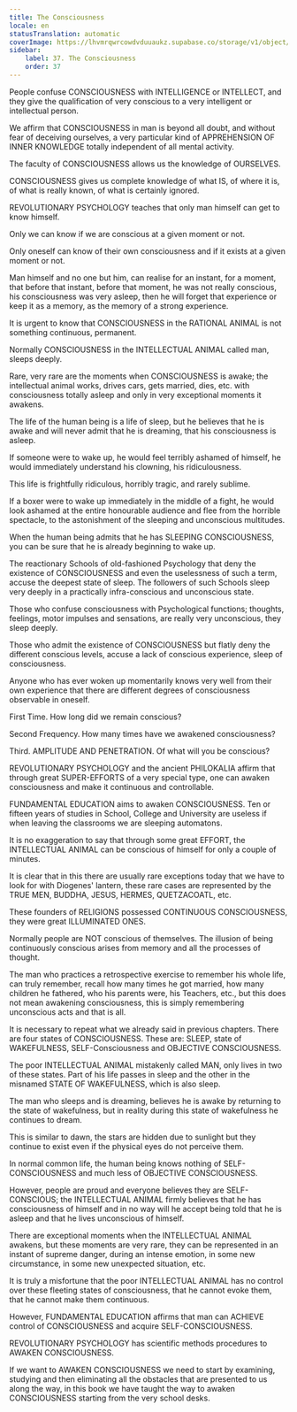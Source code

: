 ```yaml
---
title: The Consciousness
locale: en
statusTranslation: automatic
coverImage: https://lhvmrqwrcowdvduuaukz.supabase.co/storage/v1/object/public/strapi-uploads/small_cover-educacion-fundamental.webp-2d51a7828a2b1309555be27f7e2a61a0.webp
sidebar:
    label: 37. The Consciousness
    order: 37
---
```

People confuse CONSCIOUSNESS with INTELLIGENCE or INTELLECT, and they give the qualification of very conscious to a very intelligent or intellectual person.

We affirm that CONSCIOUSNESS in man is beyond all doubt, and without fear of deceiving ourselves, a very particular kind of APPREHENSION OF INNER KNOWLEDGE totally independent of all mental activity.

The faculty of CONSCIOUSNESS allows us the knowledge of OURSELVES.

CONSCIOUSNESS gives us complete knowledge of what IS, of where it is, of what is really known, of what is certainly ignored.

REVOLUTIONARY PSYCHOLOGY teaches that only man himself can get to know himself.

Only we can know if we are conscious at a given moment or not.

Only oneself can know of their own consciousness and if it exists at a given moment or not.

Man himself and no one but him, can realise for an instant, for a moment, that before that instant, before that moment, he was not really conscious, his consciousness was very asleep, then he will forget that experience or keep it as a memory, as the memory of a strong experience.

It is urgent to know that CONSCIOUSNESS in the RATIONAL ANIMAL is not something continuous, permanent.

Normally CONSCIOUSNESS in the INTELLECTUAL ANIMAL called man, sleeps deeply.

Rare, very rare are the moments when CONSCIOUSNESS is awake; the intellectual animal works, drives cars, gets married, dies, etc. with consciousness totally asleep and only in very exceptional moments it awakens.

The life of the human being is a life of sleep, but he believes that he is awake and will never admit that he is dreaming, that his consciousness is asleep.

If someone were to wake up, he would feel terribly ashamed of himself, he would immediately understand his clowning, his ridiculousness.

This life is frightfully ridiculous, horribly tragic, and rarely sublime.

If a boxer were to wake up immediately in the middle of a fight, he would look ashamed at the entire honourable audience and flee from the horrible spectacle, to the astonishment of the sleeping and unconscious multitudes.

When the human being admits that he has SLEEPING CONSCIOUSNESS, you can be sure that he is already beginning to wake up.

The reactionary Schools of old-fashioned Psychology that deny the existence of CONSCIOUSNESS and even the uselessness of such a term, accuse the deepest state of sleep. The followers of such Schools sleep very deeply in a practically infra-conscious and unconscious state.

Those who confuse consciousness with Psychological functions; thoughts, feelings, motor impulses and sensations, are really very unconscious, they sleep deeply.

Those who admit the existence of CONSCIOUSNESS but flatly deny the different conscious levels, accuse a lack of conscious experience, sleep of consciousness.

Anyone who has ever woken up momentarily knows very well from their own experience that there are different degrees of consciousness observable in oneself.

First Time. How long did we remain conscious?

Second Frequency. How many times have we awakened consciousness?

Third. AMPLITUDE AND PENETRATION. Of what will you be conscious?

REVOLUTIONARY PSYCHOLOGY and the ancient PHILOKALIA affirm that through great SUPER-EFFORTS of a very special type, one can awaken consciousness and make it continuous and controllable.

FUNDAMENTAL EDUCATION aims to awaken CONSCIOUSNESS. Ten or fifteen years of studies in School, College and University are useless if when leaving the classrooms we are sleeping automatons.

It is no exaggeration to say that through some great EFFORT, the INTELLECTUAL ANIMAL can be conscious of himself for only a couple of minutes.

It is clear that in this there are usually rare exceptions today that we have to look for with Diogenes' lantern, these rare cases are represented by the TRUE MEN, BUDDHA, JESUS, HERMES, QUETZACOATL, etc.

These founders of RELIGIONS possessed CONTINUOUS CONSCIOUSNESS, they were great ILLUMINATED ONES.

Normally people are NOT conscious of themselves. The illusion of being continuously conscious arises from memory and all the processes of thought.

The man who practices a retrospective exercise to remember his whole life, can truly remember, recall how many times he got married, how many children he fathered, who his parents were, his Teachers, etc., but this does not mean awakening consciousness, this is simply remembering unconscious acts and that is all.

It is necessary to repeat what we already said in previous chapters. There are four states of CONSCIOUSNESS. These are: SLEEP, state of WAKEFULNESS, SELF-Consciousness and OBJECTIVE CONSCIOUSNESS.

The poor INTELLECTUAL ANIMAL mistakenly called MAN, only lives in two of these states. Part of his life passes in sleep and the other in the misnamed STATE OF WAKEFULNESS, which is also sleep.

The man who sleeps and is dreaming, believes he is awake by returning to the state of wakefulness, but in reality during this state of wakefulness he continues to dream.

This is similar to dawn, the stars are hidden due to sunlight but they continue to exist even if the physical eyes do not perceive them.

In normal common life, the human being knows nothing of SELF-CONSCIOUSNESS and much less of OBJECTIVE CONSCIOUSNESS.

However, people are proud and everyone believes they are SELF-CONSCIOUS; the INTELLECTUAL ANIMAL firmly believes that he has consciousness of himself and in no way will he accept being told that he is asleep and that he lives unconscious of himself.

There are exceptional moments when the INTELLECTUAL ANIMAL awakens, but these moments are very rare, they can be represented in an instant of supreme danger, during an intense emotion, in some new circumstance, in some new unexpected situation, etc.

It is truly a misfortune that the poor INTELLECTUAL ANIMAL has no control over these fleeting states of consciousness, that he cannot evoke them, that he cannot make them continuous.

However, FUNDAMENTAL EDUCATION affirms that man can ACHIEVE control of CONSCIOUSNESS and acquire SELF-CONSCIOUSNESS.

REVOLUTIONARY PSYCHOLOGY has scientific methods procedures to AWAKEN CONSCIOUSNESS.

If we want to AWAKEN CONSCIOUSNESS we need to start by examining, studying and then eliminating all the obstacles that are presented to us along the way, in this book we have taught the way to awaken CONSCIOUSNESS starting from the very school desks.

